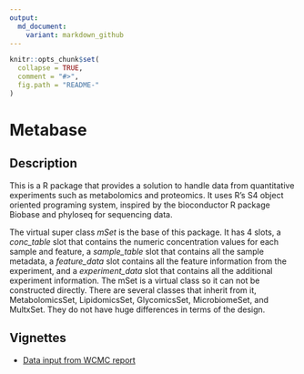 ```yaml
---
output:
  md_document:
    variant: markdown_github
---
```


<!-- README.md is generated from README.Rmd. Please edit that file -->

```r
knitr::opts_chunk$set(
  collapse = TRUE,
  comment = "#>",
  fig.path = "README-"
)
```

# Metabase

## Description

This is a R package that provides a solution to handle data from quantitative experiments such as metabolomics and proteomics. It uses R's S4 object oriented programing system, inspired by the bioconductor R package Biobase and phyloseq for sequencing data.

The virtual super class *mSet* is the base of this package. It has 4 slots, a *conc_table* slot that contains the numeric concentration values for each sample and feature, a *sample_table* slot that contains all the sample metadata, a *feature_data* slot contains all the feature information from the experiment, and a *experiment_data* slot that contains all the additional experiment information. The mSet is a virtual class so it can not be constructed directly. There are several classes that inherit from it, MetabolomicsSet, LipidomicsSet, GlycomicsSet, MicrobiomeSet, and MultxSet. They do not have huge differences in terms of the design. 

## Vignettes

+ [Data input from WCMC report](https://zhuchcn.github.io/docs/packages/Metabase/lipidomics_wcmc/)
